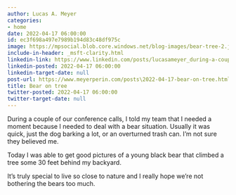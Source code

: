 ```yaml
---
author: Lucas A. Meyer
categories:
- home
date: 2022-04-17 06:00:00
id: ec3f698a497e7989b194d83c48df975c
image: https://mpsocial.blob.core.windows.net/blog-images/bear-tree-2.jpg
include-in-header: _msft-clarity.html
linkedin-link: https://www.linkedin.com/posts/lucasameyer_during-a-couple-of-our-conference-calls-activity-6921261803536560128-JJ1z
linkedin-posted: 2022-04-17 06:00:00
linkedin-target-date: null
post-url: https://www.meyerperin.com/posts\2022-04-17-bear-on-tree.html
title: Bear on tree
twitter-posted: 2022-04-17 06:00:00
twitter-target-date: null
---
```


During a couple of our conference calls, I told my team that I needed a moment because I needed to deal with a bear situation. Usually it was quick, just the dog barking a lot, or an overturned trash can. I’m not sure they believed me.

Today I was able to get good pictures of a young black bear that climbed a tree some 30 feet behind my backyard.

It’s truly special to live so close to nature and I really hope we’re not bothering the bears too much.
